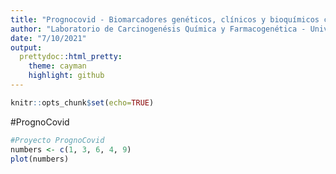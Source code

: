 ```yaml
---
title: "Prognocovid - Biomarcadores genéticos, clínicos y bioquímicos como predictores de mal pronóstico en pacientes diagnosticados con COVID19. Creación de un score de priorización de la atención."
author: "Laboratorio de Carcinogenésis Química y Farmacogenética - Universidad de Chile"
date: "7/10/2021"
output: 
  prettydoc::html_pretty:
    theme: cayman
    highlight: github
---
```


```r
knitr::opts_chunk$set(echo=TRUE)
```

#PrognoCovid

```r

#Proyecto PrognoCovid
numbers <- c(1, 3, 6, 4, 9)
plot(numbers)

```


